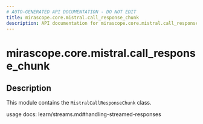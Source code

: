 ```yaml
---
# AUTO-GENERATED API DOCUMENTATION - DO NOT EDIT
title: mirascope.core.mistral.call_response_chunk
description: API documentation for mirascope.core.mistral.call_response_chunk
---
```


# mirascope.core.mistral.call_response_chunk

<ApiType type="Module" />

## Description

This module contains the `MistralCallResponseChunk` class.

usage docs: learn/streams.md#handling-streamed-responses


